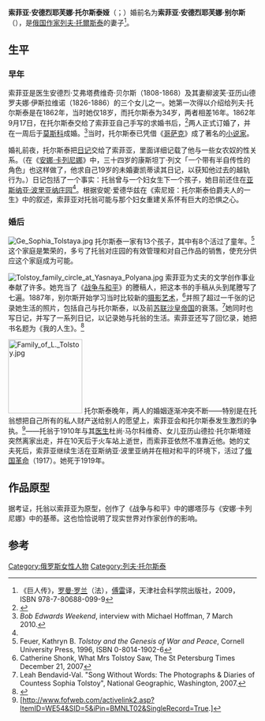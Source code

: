 {{Infobox person
|name = 索菲亚·别尔斯
|image = S A Tolstaya.jpg
|birth_date = {{birth date|1844|8|22|df=y}}
|death_date = {{death date and age|1919|11|4|1844|8|22|df=y}}
| nationality = {{flag|Russia}}
|birth_place ={{flagicon|Russia}} [[俄羅斯帝國|俄羅斯]][[莫斯科|莫斯科]][[西北行政區_(莫斯科)|西北行政區]]
|death_place ={{flagicon|Russia}} [[俄羅斯帝國|俄羅斯]][[圖拉州|圖拉州]][[亞斯納亞波利亞納|亞斯納亞波利亞納]]
|spouse = [[列夫·托尔斯泰|列夫·托尔斯泰]]
| children = 13个，其中5个夭折
}}
'''索菲亚·安德烈耶芙娜·托尔斯泰娅'''（{{lang-ru|Софья Андреевна Толстая}}；{{bd|1844年|8月22日|1919年|11月4日}}）婚前名为'''索菲亚·安德烈耶芙娜·别尔斯'''（{{lang-ru|Софья Андреевна Берс}}），是[[俄国|俄国]][[作家|作家]][[列夫·托爾斯泰|列夫·托爾斯泰]]的妻子<ref name="#1">《巨人传》，[[罗曼·罗兰|罗曼·罗兰]]（法），[[傅雷|傅雷]]译，天津社会科学院出版社，2009， ISBN 978-7-80688-099-9</ref>。

==生平==
===早年===
索菲亚是医生安德烈·艾弗塔费维奇·贝尔斯（1808-1868）及其妻柳波芙·亚历山德罗夫娜·伊斯拉维诺（1826-1886）的三个女儿之一。她第一次得以介绍给列夫·托尔斯泰是在1862年，当时她仅18岁，而托尔斯泰为34岁，两者相差16年。1862年9月17日，在托尔斯泰交给了索菲亚自己手写的求婚书后，<ref>{{Cite web |url= http://www.archive.org/stream/autobiographyofc00tolsuoft#page/28/mode/2up |title=The autobiography of Countess Sophie Tolstoi |work=archive.org|accessdate=8 October 2010}}</ref>两人正式订婚了，并在一周后于[[莫斯科|莫斯科]]成婚。<ref name="Bob Edwards Weekend 2010">''Bob Edwards Weekend'', interview with Michael Hoffman, 7 March 2010.</ref>当时，托尔斯泰已凭借《[[哥萨克|哥萨克]]》成了著名的[[小说家|小说家]]。

婚礼前夜，托尔斯泰把[[日记|日记]]交给了索菲亚，里面详细记载了他与一些女农奴的性关系。（在《[[安娜·卡列尼娜|安娜·卡列尼娜]]》中，三十四岁的康斯坦丁·列文「一个带有半自传性的角色」也这样做了，他求自己19岁的未婚妻凯蒂读其日记，以获知他过去的越轨行为。）日记包括了一个事实：托翁曾与一个妇女生下一个孩子，她目前还住在[[亚斯纳亚·波里亚纳|亚斯纳亚·波里亚纳]][[庄园|庄园]]<ref name="#1"/>。根据安妮·爱德华兹在《索尼娅：托尔斯泰伯爵夫人的一生》中的叙述，索菲亚对托翁可能与那个妇女重建关系怀有巨大的恐惧之心。

===婚后===
[[File:Ge_Sophia_Tolstaya.jpg|left]]
托尔斯泰一家有13个孩子，其中有8个活过了童年。<ref>Feuer, Kathryn B. ''Tolstoy and the Genesis of War and Peace'', Cornell University Press, 1996, ISBN 0-8014-1902-6</ref>这个家庭是繁荣的，多亏了托翁对庄园的有效管理和对自己作品的销售，使充分供应这个家庭成为可能。

[[File:Tolstoy_family_circle_at_Yasnaya_Polyana.jpg|thumb]]
索菲亚为丈夫的文学创作事业奉献了许多。她充当了《[[战争与和平|战争与和平]]》的謄稿人，把这本书的手稿从头到尾謄写了七遍。1887年，别尔斯开始学习当时比较新的[[摄影|摄影]][[艺术|艺术]]，<ref name="ReferenceA">Catherine Shonk, What Mrs Tolstoy Saw, The St Petersburg Times December 21, 2007</ref>并照了超过一千张的记录她生活的照片，包括自己与托尔斯泰，以及前[[苏联|苏联]][[沙皇|沙皇]][[帝国|帝国]]的衰落。<ref>Leah Bendavid-Val. "Song Without Words: The Photographs & Diaries of Countess Sophia Tolstoy", National Geographic, Washington, 2007.</ref>她同时也写日记，并写了一系列日记，以记录她与托翁的生活。索菲亚还写了回忆录，她把书名题为《我的人生》。<ref>{{citation | last = Tolstaya | first = Sophia | editor-last = Donskov | editor-first = Andrew | editor-link = Andrew Donskov | publisher = University of Ottawa Press | year = 2010 | isbn = 978-0-7766-3042-7 | title = My Life}}</ref>

[[File:Family_of_L._Tolstoy.jpg|150px]]
托尔斯泰晚年，两人的婚姻逐渐冲突不断——特别是在托翁想把自己所有的私人财产送给别人的愿望上，索菲亚会和托尔斯泰发生激烈的争执。<ref name="Tolstoy, Leo.">[http://www.fofweb.com/activelink2.asp?ItemID=WE54&SID=5&iPin=BMNLT02&SingleRecord=True.]</ref>——托翁于1910年与其[[医生|医生]]杜尚·马尔科维奇、女儿亚历山德拉·托尔斯塔娅突然离家出走，并在10天后于火车站上逝世，而索菲亚依然不准靠近他。她的丈夫死后，索菲亚继续生活在亚斯纳亚·波里亚纳并在相对和平的环境下，活过了[[俄国革命|俄国革命]]（1917）。她死于1919年。

==作品原型==
据考证，托翁以索菲亚为原型，创作了《战争与和平》中的娜塔莎与《安娜·卡列尼娜》中的基蒂。这也恰恰说明了现实世界对作家创作的影响。

==参考==
{{Reflist|2}}

[[Category:俄罗斯女性人物|Category:俄罗斯女性人物]]
[[Category:列夫·托尔斯泰|Category:列夫·托尔斯泰]]
